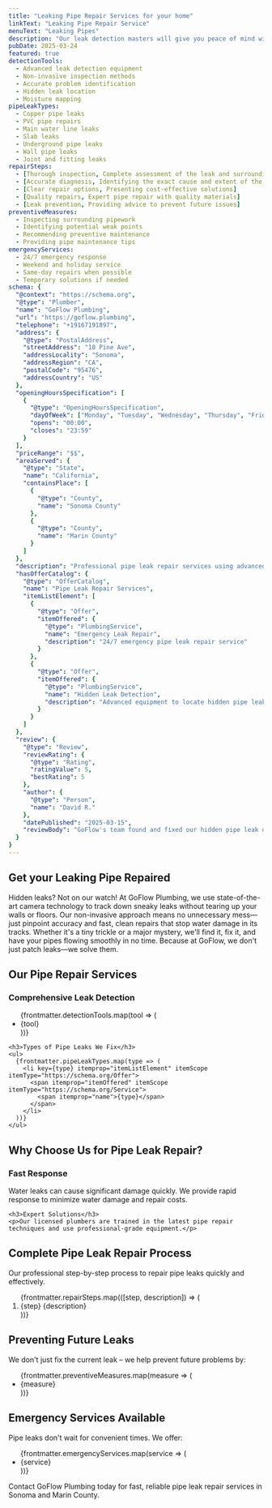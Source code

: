 ```yaml
---
title: "Leaking Pipe Repair Services for your home"
linkText: "Leaking Pipe Repair Service"
menuText: "Leaking Pipes"
description: "Our leak detection masters will give you peace of mind with upfront pricing when repairing your leaking pipe."
pubDate: 2025-03-24
featured: true
detectionTools:
  - Advanced leak detection equipment
  - Non-invasive inspection methods
  - Accurate problem identification
  - Hidden leak location
  - Moisture mapping
pipeLeakTypes:
  - Copper pipe leaks
  - PVC pipe repairs
  - Main water line leaks
  - Slab leaks
  - Underground pipe leaks
  - Wall pipe leaks
  - Joint and fitting leaks
repairSteps:
  - [Thorough inspection, Complete assessment of the leak and surrounding area]
  - [Accurate diagnosis, Identifying the exact cause and extent of the leak]
  - [Clear repair options, Presenting cost-effective solutions]
  - [Quality repairs, Expert pipe repair with quality materials]
  - [Leak prevention, Providing advice to prevent future issues]
preventiveMeasures:
  - Inspecting surrounding pipework
  - Identifying potential weak points
  - Recommending preventive maintenance
  - Providing pipe maintenance tips
emergencyServices:
  - 24/7 emergency response
  - Weekend and holiday service
  - Same-day repairs when possible
  - Temporary solutions if needed
schema: {
  "@context": "https://schema.org",
  "@type": "Plumber",
  "name": "GoFlow Plumbing",
  "url": "https://goflow.plumbing",
  "telephone": "+19167191897",
  "address": {
    "@type": "PostalAddress",
    "streetAddress": "10 Pine Ave",
    "addressLocality": "Sonoma",
    "addressRegion": "CA",
    "postalCode": "95476",
    "addressCountry": "US"
  },
  "openingHoursSpecification": [
    {
      "@type": "OpeningHoursSpecification",
      "dayOfWeek": ["Monday", "Tuesday", "Wednesday", "Thursday", "Friday", "Saturday", "Sunday"],
      "opens": "00:00",
      "closes": "23:59"
    }
  ],
  "priceRange": "$$",
  "areaServed": {
    "@type": "State",
    "name": "California",
    "containsPlace": [
      {
        "@type": "County",
        "name": "Sonoma County"
      },
      {
        "@type": "County",
        "name": "Marin County"
      }
    ]
  },
  "description": "Professional pipe leak repair services using advanced detection technology and non-invasive methods. We find and fix leaks quickly with minimal disruption.",
  "hasOfferCatalog": {
    "@type": "OfferCatalog",
    "name": "Pipe Leak Repair Services",
    "itemListElement": [
      {
        "@type": "Offer",
        "itemOffered": {
          "@type": "PlumbingService",
          "name": "Emergency Leak Repair",
          "description": "24/7 emergency pipe leak repair service"
        }
      },
      {
        "@type": "Offer",
        "itemOffered": {
          "@type": "PlumbingService",
          "name": "Hidden Leak Detection",
          "description": "Advanced equipment to locate hidden pipe leaks"
        }
      }
    ]
  },
  "review": {
    "@type": "Review",
    "reviewRating": {
      "@type": "Rating",
      "ratingValue": 5,
      "bestRating": 5
    },
    "author": {
      "@type": "Person",
      "name": "David R."
    },
    "datePublished": "2025-03-15",
    "reviewBody": "GoFlow's team found and fixed our hidden pipe leak quickly. Very professional service and great attention to detail."
  }
}
---
```


<article itemScope itemType="https://schema.org/Service">
<h1 itemprop="name">Get your Leaking Pipe Repaired</h1>

<div itemprop="description">
  <p>
    Hidden leaks? Not on our watch! At GoFlow Plumbing, we use state-of-the-art camera technology to track down sneaky leaks without tearing up your walls or floors. Our non-invasive approach means no unnecessary mess—just pinpoint accuracy and fast, clean repairs that stop water damage in its tracks. Whether it's a tiny trickle or a major mystery, we'll find it, fix it, and have your pipes flowing smoothly in no time. Because at GoFlow, we don't just patch leaks—we solve them.
  </p>
</div>

<section itemScope itemType="https://schema.org/Service">
  <h2>Our Pipe Repair Services</h2>

  <div itemprop="hasOfferCatalog" itemScope itemType="https://schema.org/OfferCatalog">
    <h3>Comprehensive Leak Detection</h3>
    <ul>
      {frontmatter.detectionTools.map(tool => (
        <li key={tool} itemprop="itemListElement" itemScope itemType="https://schema.org/Offer">
          <span itemprop="itemOffered" itemScope itemType="https://schema.org/Service">
            <span itemprop="name">{tool}</span>
          </span>
        </li>
      ))}
    </ul>

    <h3>Types of Pipe Leaks We Fix</h3>
    <ul>
      {frontmatter.pipeLeakTypes.map(type => (
        <li key={type} itemprop="itemListElement" itemScope itemType="https://schema.org/Offer">
          <span itemprop="itemOffered" itemScope itemType="https://schema.org/Service">
            <span itemprop="name">{type}</span>
          </span>
        </li>
      ))}
    </ul>
  </div>
</section>

<section itemScope itemType="https://schema.org/LocalBusiness">
  <h2>Why Choose Us for Pipe Leak Repair?</h2>

  <div itemprop="hasOfferCatalog" itemScope itemType="https://schema.org/OfferCatalog">
    <h3>Fast Response</h3>
    <p>Water leaks can cause significant damage quickly. We provide rapid response to minimize water damage and repair costs.</p>

    <h3>Expert Solutions</h3>
    <p>Our licensed plumbers are trained in the latest pipe repair techniques and use professional-grade equipment.</p>
  </div>
</section>

<section itemScope itemType="https://schema.org/HowTo">
  <h2 itemprop="name">Complete Pipe Leak Repair Process</h2>
  <div itemprop="description">Our professional step-by-step process to repair pipe leaks quickly and effectively.</div>

  <ol>
    {frontmatter.repairSteps.map(([step, description]) => (
      <li key={step} itemScope itemType="https://schema.org/HowToStep" itemprop="step">
        <span itemprop="name">{step}</span>
        <span itemprop="text">{description}</span>
      </li>
    ))}
  </ol>
</section>

<section itemScope itemType="https://schema.org/Service">
  <h2>Preventing Future Leaks</h2>

  <div itemprop="serviceOutput">
    <p>We don't just fix the current leak – we help prevent future problems by:</p>
    <ul>
      {frontmatter.preventiveMeasures.map(measure => (
        <li key={measure}>{measure}</li>
      ))}
    </ul>
  </div>
</section>

<section itemScope itemType="https://schema.org/Service">
  <h2>Emergency Services Available</h2>

  <div itemprop="serviceOutput">
    <p>Pipe leaks don't wait for convenient times. We offer:</p>
    <ul>
      {frontmatter.emergencyServices.map(service => (
        <li key={service}>{service}</li>
      ))}
    </ul>
  </div>
</section>

<section itemScope itemType="https://schema.org/ContactPoint">
  <p>
    Contact GoFlow Plumbing today for fast, reliable pipe leak repair services in Sonoma and Marin County.
  </p>
</section>
</article>
